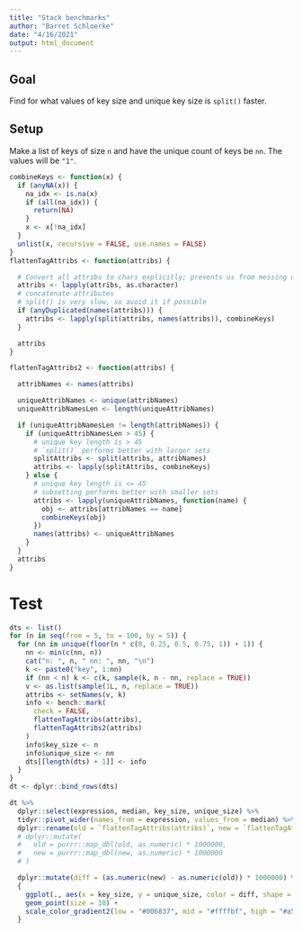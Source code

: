 ```yaml
---
title: "Stack benchmarks"
author: "Barret Schloerke"
date: "4/16/2021"
output: html_document
---
```



## Goal

Find for what values of key size and unique key size is `split()` faster.

## Setup

Make a list of keys of size `n` and have the unique count of keys be `nn`.  The values will be `"1"`.

```r
combineKeys <- function(x) {
  if (anyNA(x)) {
    na_idx <- is.na(x)
    if (all(na_idx)) {
      return(NA)
    }
    x <- x[!na_idx]
  }
  unlist(x, recursive = FALSE, use.names = FALSE)
}
flattenTagAttribs <- function(attribs) {

  # Convert all attribs to chars explicitly; prevents us from messing up factors
  attribs <- lapply(attribs, as.character)
  # concatenate attributes
  # split() is very slow, so avoid it if possible
  if (anyDuplicated(names(attribs))) {
    attribs <- lapply(split(attribs, names(attribs)), combineKeys)
  }

  attribs
}
```

```r
flattenTagAttribs2 <- function(attribs) {

  attribNames <- names(attribs)

  uniqueAttribNames <- unique(attribNames)
  uniqueAttribNamesLen <- length(uniqueAttribNames)

  if (uniqueAttribNamesLen != length(attribNames)) {
    if (uniqueAttribNamesLen > 45) {
      # unique key length is > 45
      # `split()` performs better with larger sets
      splitAttribs <- split(attribs, attribNames)
      attribs <- lapply(splitAttribs, combineKeys)
    } else {
      # unique key length is <= 45
      # subsetting performs better with smaller sets
      attribs <- lapply(uniqueAttribNames, function(name) {
        obj <- attribs[attribNames == name]
        combineKeys(obj)
      })
      names(attribs) <- uniqueAttribNames
    }
  }
  attribs
}
```

# Test

```r
dts <- list()
for (n in seq(from = 5, to = 100, by = 5)) {
  for (nn in unique(floor(n * c(0, 0.25, 0.5, 0.75, 1)) + 1)) {
    nn <- min(c(nn, n))
    cat("n: ", n, " nn: ", nn, "\n")
    k <- paste0("key", 1:nn)
    if (nn < n) k <- c(k, sample(k, n - nn, replace = TRUE))
    v <- as.list(sample(1L, n, replace = TRUE))
    attribs <- setNames(v, k)
    info <- bench::mark(
      check = FALSE,
      flattenTagAttribs(attribs),
      flattenTagAttribs2(attribs)
    )
    info$key_size <- n
    info$unique_size <- nn
    dts[[length(dts) + 1]] <- info
  }
}
dt <- dplyr::bind_rows(dts)
```

```r
dt %>%
  dplyr::select(expression, median, key_size, unique_size) %>%
  tidyr::pivot_wider(names_from = expression, values_from = median) %>%
  dplyr::rename(old = `flattenTagAttribs(attribs)`, new = `flattenTagAttribs2(attribs)`) %>%
  # dplyr::mutate(
  #   old = purrr::map_dbl(old, as.numeric) * 1000000,
  #   new = purrr::map_dbl(new, as.numeric) * 1000000
  # )

  dplyr::mutate(diff = (as.numeric(new) - as.numeric(old)) * 1000000) %>%
  {
    ggplot(., aes(x = key_size, y = unique_size, color = diff, shape = diff > 0)) +
    geom_point(size = 10) +
    scale_color_gradient2(low = "#006837", mid = "#ffffbf", high = "#a50026")
  }
```
